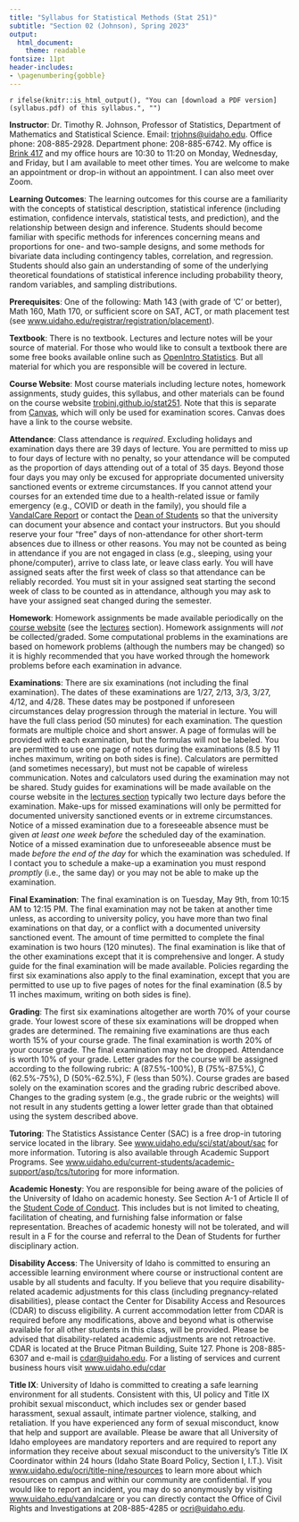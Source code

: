 ```yaml
---
title: "Syllabus for Statistical Methods (Stat 251)"
subtitle: "Section 02 (Johnson), Spring 2023"
output: 
  html_document: 
    theme: readable
fontsize: 11pt
header-includes:
- \pagenumbering{gobble}
---
```


`r ifelse(knitr::is_html_output(), "You can [download a PDF version](syllabus.pdf) of this syllabus.", "")`

\raggedright

**Instructor**: Dr.\ Timothy R. Johnson, Professor of Statistics, Department of Mathematics and Statistical Science. Email: <trjohns@uidaho.edu>. Office phone: 208-885-2928. Department phone: 208-885-6742. My office is [Brink 417](https://goo.gl/maps/zcpTXzbPCGWGj7tM9) and my office hours are 10:30 to 11:20 on Monday, Wednesday, and Friday, but I am available to meet other times. You are welcome to make an appointment or drop-in without an appointment. I can also meet over Zoom. 

**Learning Outcomes**: The learning outcomes for this course are a familiarity with the concepts of statistical description, statistical inference (including estimation, confidence intervals, statistical tests, and prediction), and the relationship between design and inference. Students should become familiar with specific methods for inferences concerning means and proportions for one- and two-sample designs, and some methods for bivariate data including contingency tables, correlation, and regression. Students should also gain an understanding of some of the underlying theoretical foundations of statistical inference including probability theory, random variables, and sampling distributions.

**Prerequisites**: One of the following: Math 143 (with grade of 'C' or better), Math 160, Math 170, or sufficient score on SAT, ACT, or math placement test (see [www.uidaho.edu/registrar/registration/placement](http://www.uidaho.edu/registrar/registration/placement)).

**Textbook**: There is no textbook. Lectures and lecture notes will be your source of material. For those who would like to consult a textbook there are some free books available online such as [OpenIntro Statistics](https://www.openintro.org/stat). But all material for which you are responsible will be covered in lecture.

**Course Website**: Most course materials including lecture notes, homework assignments, study guides, this syllabus, and other materials can be found on the course website [trobinj.github.io/stat251](https://trobinj.github.io/stat251). Note that this is separate from [Canvas](http://canvas.uidaho.edu), which will only be used for examination scores. Canvas does have a link to the course website. 

**Attendance**: Class attendance is *required*. Excluding holidays and examination days there are 39 days of lecture. You are permitted to miss up to four days of lecture with no penalty, so your attendance will be computed as the proportion of days attending out of a total of 35 days. Beyond those four days you may only be excused for appropriate documented university sanctioned events or extreme circumstances. If you cannot attend your courses for an extended time due to a health-related issue or family emergency (e.g., COVID or death in the family), you should file a [VandalCare Report](https://www.uidaho.edu/student-affairs/dean-of-students/vandalcare) or contact the [Dean of Students](https://www.uidaho.edu/student-affairs/dean-of-students) so that the university can document your absence and contact your instructors. But you should reserve your four "free" days of non-attendance for other short-term absences due to illness or other reasons. You may not be counted as being in attendance if you are not engaged in class (e.g., sleeping, using your phone/computer), arrive to class late, or leave class early. You will have assigned seats after the first week of class so that attendance can be reliably recorded. You must sit in your assigned seat starting the second week of class to be counted as in attendance, although you may ask to have your assigned seat changed during the semester.

**Homework**: Homework assignments be made available periodically on the [course website](https://trobinj.github.io/stat251) (see the [lectures](https://trobinj.github.io/stat251/lectures) section). Homework assignments will *not* be collected/graded. Some computational problems in the examinations are based on homework problems (although the numbers may be changed) so it is highly recommended that you have worked through the homework problems before each examination in advance.

**Examinations**: There are six examinations (not including the final examination). The dates of these examinations are 1/27, 2/13, 3/3, 3/27, 4/12, and 4/28. These dates may be postponed if unforeseen circumstances delay progression through the material in lecture. You will have the full class period (50 minutes) for each examination. The question formats are multiple choice and short answer. A page of formulas will be provided with each examination, but the formulas will not be labeled. You are permitted to use one page of notes during the examinations (8.5 by 11 inches maximum, writing on both sides is fine). Calculators are permitted (and sometimes necessary), but must not be capable of wireless communication. Notes and calculators used during the examination may not be shared. Study guides for examinations will be made available on the course website in the [lectures section](https://trobinj.github.io/stat251/lectures.html) typically two lecture days before the examination. Make-ups for missed examinations will only be permitted for documented university sanctioned events or in extreme circumstances. Notice of a missed examination due to a foreseeable absence must be given *at least one week before* the scheduled day of the examination. Notice of a missed examination due to unforeseeable absence must be made *before the end of the day* for which the examination was scheduled. If I contact you to schedule a make-up a examination you must respond *promptly* (i.e., the same day) or you may not be able to make up the examination. 

**Final Examination**: The final examination is on Tuesday, May 9th, from 10:15 AM to 12:15 PM. The final examination may not be taken at another time unless, as according to university policy, you have more than two final examinations on that day, or a conflict with a documented university sanctioned event. The amount of time permitted to complete the final examination is two hours (120 minutes). The final examination is like that of the other examinations except that it is comprehensive and longer. A study guide for the final examination will be made available. Policies regarding the first six examinations also apply to the final examination, except that you are permitted to use up to five pages of notes for the final examination (8.5 by 11 inches maximum, writing on both sides is fine).

**Grading**: The first six examinations altogether are worth 70% of your course grade. Your lowest score of these six examinations will be dropped when grades are determined. The remaining five examinations are thus each worth 15% of your course grade. The final examination is worth 20% of your course grade. The final examination may not be dropped. Attendance is worth 10% of your grade. Letter grades for the course will be assigned according to the following rubric: A (87.5%-100%), B (75%-87.5%), C (62.5%-75%), D (50%-62.5%), F (less than 50%). Course grades are based solely on the examination scores and the grading rubric described above. Changes to the grading system (e.g., the grade rubric or the weights) will not result in any students getting a lower letter grade than that obtained using the system described above.

**Tutoring**: The Statistics Assistance Center (SAC) is a free drop-in tutoring service located in the library. See [www.uidaho.edu/sci/stat/about/sac](http://www.uidaho.edu/sci/stat/about/sac) for more information. Tutoring is also available through Academic Support Programs. See [www.uidaho.edu/current-students/academic-support/asp/tcs/tutoring](https://www.uidaho.edu/current-students/academic-support/asp/tcs/tutoring) for more information.

**Academic Honesty**: You are responsible for being aware of the policies of the University of Idaho on academic honesty. See Section A-1 of Article II of the [Student Code of Conduct](http://www.uidaho.edu/student-affairs/dean-of-students/student-conduct/student-code-of-conduct). This includes but is not limited to cheating, facilitation of cheating, and furnishing false information or false representation. Breaches of academic honesty will not be tolerated, and will result in a F for the course and referral to the Dean of Students for further disciplinary action.

**Disability Access**: The University of Idaho is committed to ensuring an accessible learning environment where course or instructional content are usable by all students and faculty. If you believe that you require disability-related academic adjustments for this class (including pregnancy-related disabilities), please contact the Center for Disability Access and Resources (CDAR) to discuss eligibility. A current accommodation letter from CDAR is required before any modifications, above and beyond what is otherwise available for all other students in this class, will be provided. Please be advised that disability-related academic adjustments are not retroactive. CDAR is located at the Bruce Pitman Building, Suite 127. Phone is 208-885-6307 and e-mail is <cdar@uidaho.edu>. For a listing of services and current business hours visit [www.uidaho.edu/cdar](https://www.uidaho.edu/cdar)

**Title IX**: University of Idaho is committed to creating a safe learning environment for all students. Consistent with this, UI policy and Title IX prohibit sexual misconduct, which includes sex or gender based harassment, sexual assault, intimate partner violence, stalking, and retaliation. If you have experienced any form of sexual misconduct, know that help and support are available. Please be aware that all University of Idaho employees are mandatory reporters and are required to report any information they receive about sexual misconduct to the university’s Title IX Coordinator within 24 hours (Idaho State Board Policy, Section I, I.T.). Visit [www.uidaho.edu/ocri/title-nine/resources](http://www.uidaho.edu/ocri/title-nine/resources) to learn more about which resources on campus and within our community are confidential. If you would like to report an incident, you may do so anonymously by visiting [www.uidaho.edu/vandalcare](https://www.uidaho.edu/vandalcare) or you can directly contact the Office of Civil Rights and Investigations at 208-885-4285 or <ocri@uidaho.edu>. 

